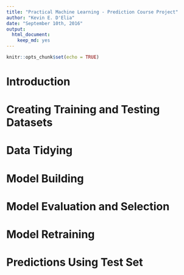 ```yaml
---
title: "Practical Machine Learning - Prediction Course Project"
author: "Kevin E. D'Elia"
date: "September 10th, 2016"
output: 
  html_document: 
    keep_md: yes
---
```


```r
knitr::opts_chunk$set(echo = TRUE)
```
# Introduction
# Creating Training and Testing Datasets
# Data Tidying
# Model Building 
# Model Evaluation and Selection
# Model Retraining
# Predictions Using Test Set